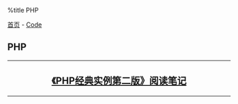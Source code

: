 %title PHP

[[../../index|首页]] - [[../index|Code]]
==PHP==
----
<center>
<h2>
[[phpcookbook2|《PHP经典实例第二版》阅读笔记]]
</h2>
</center>
----
